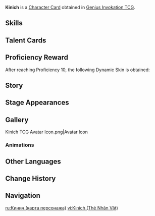 {{About|the [[Character Card]]|the [[Playable Character]]|Kinich}}
{{Genius Invokation TCG Infobox
|title       = Kinich
|id          = 001709
|features    = Kinich;Ajaw
|image       = Kinich Character Card.png
|type        = Character Card
|health      = 10
|element     = Dendro
|faction     = Natlan
|weapon      = Claymore
|source1     = Achieve victory in [[Genius Invokation TCG/Stage/Kinich/Friendly Fracas|Friendly Fracas (Kinich)]]
}}
'''Kinich''' is a [[Character Card]] obtained in [[Genius Invokation TCG]].

==Skills==
{{Genius Invokation TCG Skills Table}}

==Talent Cards==
{{Genius Invokation TCG Talent Cards Table}}

==Proficiency Reward==
After reaching Proficiency 10, the following Dynamic Skin is obtained:<br />{{TCG Card|Night Realm's Gift: Repaid in Full|1|golden=1|caption=1}}

==Story==
{{Description|Fulfiller of Commissions, Flame Bearer of the Canopy.|title="Turnfire Hunt" Kinich}}

==Stage Appearances==
{{Genius Invokation TCG Stage Appearances}}

==Gallery==
<gallery>
Kinich TCG Avatar Icon.png|Avatar Icon
</gallery>

===Animations===
{{Preview
|size     = 380px
|file1    = Kinich Dynamic Skin
|caption  = Dynamic Skin Idle Animation
}}

==Other Languages==
{{Other Languages|Kinich}}

==Change History==
{{Change History|5.4}}

==Navigation==
{{Genius Invokation TCG Navbox|Character Card Obtainable}}

[[ru:Кинич (карта персонажа)]]
[[vi:Kinich (Thẻ Nhân Vật)]]